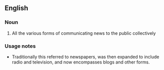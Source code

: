==English==

===Noun===
{{wikipedia}}
{{en-noun|sg=[[news]] [[media]]|-|s}}

# All the various forms of communicating news to the public collectively

===Usage notes===
*Traditionally this referred to newspapers, was then expanded to include radio and television, and now encompasses blogs and other forms.